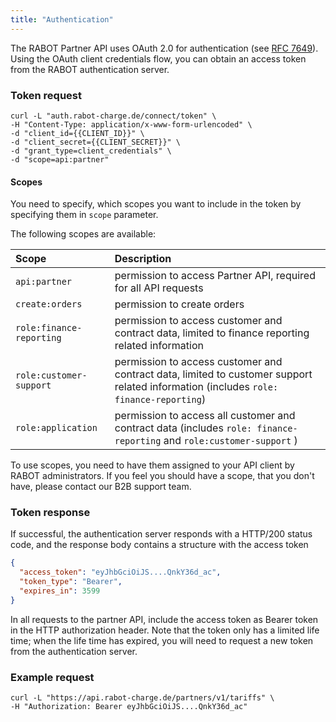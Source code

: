```yaml
---
title: "Authentication"
---
```


The RABOT Partner API uses OAuth 2.0 for authentication (see [RFC 7649](https://www.rfc-editor.org/rfc/rfc6749)). Using the OAuth client credentials flow, you can obtain an access token from the RABOT authentication server.

### Token request

```shell
curl -L "auth.rabot-charge.de/connect/token" \
-H "Content-Type: application/x-www-form-urlencoded" \
-d "client_id={{CLIENT_ID}}" \
-d "client_secret={{CLIENT_SECRET}}" \
-d "grant_type=client_credentials" \
-d "scope=api:partner"
```

#### Scopes

You need to specify, which scopes you want to include in the token by specifying them in `scope` parameter.

The following scopes are available:

| Scope                    | Description                                                                                                                           |
| :----------------------- | :------------------------------------------------------------------------------------------------------------------------------------ |
| `api:partner`            | permission to access Partner API, required for all API requests                                                                       |
| `create:orders`          | permission to create orders                                                                                                           |
| `role:finance-reporting` | permission to access customer and contract data, limited to finance reporting related information                                     |
| `role:customer-support`  | permission to access customer and contract data, limited to customer support related information (includes `role: finance-reporting`) |
| `role:application`       | permission to access all customer and contract data (includes `role: finance-reporting` and `role:customer-support` )                 |

<Note>
  To use scopes, you need to have them assigned to your API client by RABOT administrators. If you feel you should have a scope, that you don't have, please contact our B2B support team.
</Note>

### Token response

If successful, the authentication server responds with a HTTP/200 status code, and the response body contains a structure with the access token

```json
{
  "access_token": "eyJhbGciOiJS....QnkY36d_ac",
  "token_type": "Bearer",
  "expires_in": 3599
}
```

In all requests to the partner API, include the access token as Bearer token in the HTTP authorization header. Note that the token only has a limited life time; when the life time has expired, you will need to request a new token from the authentication server.

### Example request

```shell
curl -L "https://api.rabot-charge.de/partners/v1/tariffs" \
-H "Authorization: Bearer eyJhbGciOiJS....QnkY36d_ac"
```